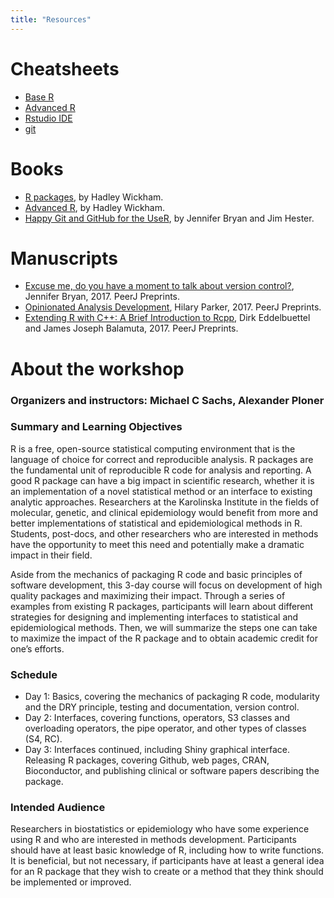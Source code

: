 ```yaml
---
title: "Resources"
---
```


# Cheatsheets

- [Base R](base-r.pdf)
- [Advanced R](advancedR.pdf)
- [Rstudio IDE](rstudio-ide.pdf)
- [git](git-cheat-sheet-education.pdf)

# Books

- [R packages](http://r-pkgs.had.co.nz/), by Hadley Wickham. 
- [Advanced R](http://adv-r.had.co.nz/), by Hadley Wickham.
- [Happy Git and GitHub for the UseR](https://happygitwithr.com/index.html), by Jennifer Bryan and Jim Hester. 

# Manuscripts

- [Excuse me, do you have a moment to talk about version control?](happy-with-git.pdf), Jennifer Bryan, 2017. PeerJ Preprints. 
- [Opinionated Analysis Development](opinionated-analysis-dev.pdf), Hilary Parker, 2017. PeerJ Preprints. 
- [Extending R with C++: A Brief Introduction to Rcpp](Rcpp.pdf), Dirk Eddelbuettel and James Joseph Balamuta, 2017. PeerJ Preprints. 


# About the workshop

### Organizers and instructors: Michael C Sachs, Alexander Ploner

### Summary and Learning Objectives

R is a free, open-source statistical computing environment that is the language of choice for correct and reproducible analysis. R packages are the fundamental unit of reproducible R code for analysis and reporting. A good R package can have a big impact in scientific research, whether it is an implementation of a novel statistical method or an interface to existing analytic approaches. Researchers at the Karolinska Institute in the fields of molecular, genetic, and clinical epidemiology would benefit from more and better implementations of statistical and epidemiological methods in R. Students, post-docs, and other researchers who are interested in methods have the opportunity to meet this need and potentially make a dramatic impact in their field. 

Aside from the mechanics of packaging R code and basic principles of software development, this 3-day course will focus on development of high quality packages and maximizing their impact. Through a series of examples from existing R packages, participants will learn about different strategies for designing and implementing interfaces to statistical and epidemiological methods. Then, we will summarize the steps one can take to maximize the impact of the R package and to obtain academic credit for one’s efforts.

### Schedule
- Day 1: Basics, covering the mechanics of packaging R code, modularity and the DRY principle, testing and documentation, version control.
- Day 2: Interfaces, covering functions, operators, S3 classes and overloading operators, the pipe operator, and other types of classes (S4, RC).
- Day 3: Interfaces continued, including Shiny graphical interface. Releasing R packages, covering Github, web pages, CRAN, Bioconductor, and publishing clinical or software papers describing the package.

### Intended Audience

Researchers in biostatistics or epidemiology who have some experience using R and who are interested in methods development. Participants should have at least basic knowledge of R, including how to write functions. It is beneficial, but not necessary, if participants have at least a general idea for an R package that they wish to create or a method that they think should be implemented or improved.

